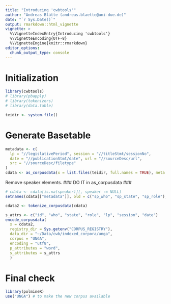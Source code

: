 ```yaml
---
title: "Introducing 'cwbtools'"
author: "Andreas Blätte (andreas.blaette@uni-due.de)"
date: "`r Sys.Date()`"
output: rmarkdown::html_vignette
vignette: >
  %\VignetteIndexEntry{Introducing 'cwbtools'}
  %\VignetteEncoding{UTF-8}
  %\VignetteEngine{knitr::rmarkdown}
editor_options: 
  chunk_output_type: console
---
```


# Initialization


```r
library(cwbtools)
# library(pbapply)
# library(tokenizers)
# library(data.table)
```


```r
teidir <- system.file()
```


# Generate Basetable

```r
metadata <- c(
  lp = "//legislativePeriod", session = "//titleStmt/sessionNo",
  date = "//publicationStmt/date", url = "//sourceDesc/url",
  src = "//sourceDesc/filetype"
)
cdata <- as_corpusdata(x = list.files(teidir, full.names = TRUE), meta = metadata)
```

Remove speaker elements. ### DO IT in as_corpusdata ###

```r
# cdata <- cdata[is.na(speaker)][, speaker := NULL] 
setnames(cdata[["metadata"]], old = c("sp_who", "sp_state", "sp_role"), new = c("who", "state", "role"))
```


```r
cdata2 <- tokenize_corpusdata(cdata)
```


```r
s_attrs <- c("id", "who", "state", "role", "lp", "session", "date")
encode_corpusdata(
  x = cdata2,
  registry_dir = Sys.getenv("CORPUS_REGISTRY"),
  data_dir = "~/Data/cwb/indexed_corpora/unga",
  corpus = "UNGA",
  encoding = "utf8",
  p_attributes = "word",
  s_attributes = s_attrs
  )
```



# Final check

```r
library(polmineR)
use("UNGA") # to make the new corpus available
```
